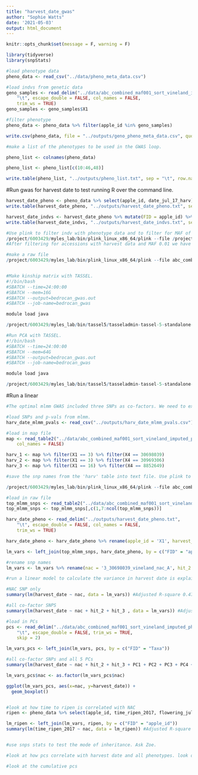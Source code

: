 ```yaml
---
title: "harvest_date_gwas"
author: "Sophie Watts"
date: '2021-05-03'
output: html_document
---
```


```r
knitr::opts_chunk$set(message = F, warning = F)

library(tidyverse)
library(snpStats)

#load phenotype data
pheno_data <- read_csv("../data/pheno_meta_data.csv")

#load indvs from genetic data
geno_samples <- read_delim("../data/abc_combined_maf001_sort_vineland_imputed_pheno_hetero90_maf001.nosex", 
    "\t", escape_double = FALSE, col_names = FALSE, 
    trim_ws = TRUE)
geno_samples <- geno_samples$X1

#filter phenotype
pheno_data <- pheno_data %>% filter(apple_id %in% geno_samples)

write.csv(pheno_data, file = "../outputs/geno_pheno_meta_data.csv", quote = F, row.names = F)

#make a list of the phenotypes to be used in the GWAS loop.

pheno_list <- colnames(pheno_data)

pheno_list <- pheno_list[c(10:46,48)]

write.table(pheno_list, "../outputs/pheno_list.txt", sep = "\t", row.names = F, col.names = F, quote = F)

```

#Run gwas for harvest date to test running R over the command line.

```r

harvest_date_pheno <- pheno_data %>% select(apple_id, date_jul_17_harv) %>% drop_na()
write.table(harvest_date_pheno, "../outputs/harvest_date_pheno.txt", sep = "\t", row.names = F, col.names = F)

harvest_date_indvs <- harvest_date_pheno %>% mutate(FID = apple_id) %>% select(apple_id, FID)
write.table(harvest_date_indvs, "../outputs/harvest_date_indvs.txt", sep = "\t", row.names = F, col.names = F)

#Use plink to filter indv with phenotype data and to filter for MAF of 0.01.
/project/6003429/myles_lab/bin/plink_linux_x86_64/plink --file /project/6003429/myles_lab/abc_gwas/genotype_filtering/abc_combined_maf001_sort_vineland_imputed_pheno_hetero90_maf001 --keep harvest_date_indvs.txt --out abc_combined_maf001_sort_vineland_imputed_pheno_hetero90_maf001_harvest_date_maf001 --maf 0.01 --recode
#After filtering for accessions with harvest data and MAF 0.01 we have 255,664 SNPs and 811 accessions.

#make a raw file
/project/6003429/myles_lab/bin/plink_linux_x86_64/plink --file abc_combined_maf001_sort_vineland_imputed_pheno_hetero90_maf001_harvest_date_maf001 --out abc_combined_maf001_sort_vineland_imputed_pheno_hetero90_maf001_harvest_date_maf001 --recode A


#Make kinship matrix with TASSEL.
#!/bin/bash
#SBATCH --time=24:00:00
#SBATCH --mem=16G
#SBATCH --output=bedrocan_gwas.out
#SBATCH --job-name=bedrocan_gwas

module load java

/project/6003429/myles_lab/bin/tassel5/tasseladmin-tassel-5-standalone-68140c7ab0dc/run_pipeline.pl -plink -ped abc_combined_maf001_sort_vineland_imputed_pheno_hetero90_maf001_harvest_date_maf001.ped -map abc_combined_maf001_sort_vineland_imputed_pheno_hetero90_maf001_harvest_date_maf001.map -KinshipPlugin -method Centered_IBS -endPlugin -export abc_combined_maf001_sort_vineland_imputed_pheno_hetero90_maf001_harvest_date_maf001_kinship.txt -exportType SqrMatrix

#Run PCA with TASSEL.
#!/bin/bash
#SBATCH --time=24:00:00
#SBATCH --mem=64G
#SBATCH --output=bedrocan_gwas.out
#SBATCH --job-name=bedrocan_gwas

module load java

/project/6003429/myles_lab/bin/tassel5/tasseladmin-tassel-5-standalone-68140c7ab0dc/run_pipeline.pl -fork1 -plink -ped abc_combined_maf001_sort_vineland_imputed_pheno_hetero90_maf001_harvest_date_maf001.ped -map abc_combined_maf001_sort_vineland_imputed_pheno_hetero90_maf001_harvest_date_maf001.map -PrincipalComponentsPlugin -covariance true -endPlugin -export abc_combined_maf001_sort_vineland_imputed_pheno_hetero90_maf001_harvest_date_maf001 -runfork1


```
#Run a linear
```r

#The optimal mlmm GWAS included three SNPs as co-factors. We need to extract the genotypes of these three SNPs and put them in a linear model to see how much variance in harvest date they explain along with the PCs.

#load SNPs and p-vals from mlmm.
harv_date_mlmm_pvals <- read_csv("../outputs/harv_date_mlmm_pvals.csv")

#load in map file
map <- read_table2("../data/abc_combined_maf001_sort_vineland_imputed_pheno_hetero90_maf001_harvest_date_maf001.map", 
    col_names = FALSE)

harv_1 <- map %>% filter(X1 == 3) %>% filter(X4 == 30698039)
harv_2 <- map %>% filter(X1 == 3) %>% filter(X4 == 30969306)
harv_3 <- map %>% filter(X1 == 16) %>% filter(X4 == 8852649)

#save the snp names from the 'harv' table into text file. Use plink to filter ped and map then recode as a raw file.

/project/6003429/myles_lab/bin/plink_linux_x86_64/plink --file abc_combined_maf001_sort_vineland_imputed_pheno_hetero90_maf001_harvest_date_maf001 --extract harv_top_mlmm_snps.txt --out abc_combined_maf001_sort_vineland_imputed_pheno_hetero90_maf001_harvest_date_maf001_top_mlmm_snps --recode A

#load in raw file
top_mlmm_snps <- read_table2("../data/abc_combined_maf001_sort_vineland_imputed_pheno_hetero90_maf001_harvest_date_maf001_top_mlmm_snps.raw")
top_mlmm_snps <- top_mlmm_snps[,c(1,7:ncol(top_mlmm_snps))]

harv_date_pheno <- read_delim("../outputs/harvest_date_pheno.txt", 
    "\t", escape_double = FALSE, col_names = FALSE, 
    trim_ws = TRUE)

harv_date_pheno <- harv_date_pheno %>% rename(apple_id = 'X1', harvest_date = 'X2')

lm_vars <- left_join(top_mlmm_snps, harv_date_pheno, by = c("FID" = "apple_id"))

#rename snp names
lm_vars <- lm_vars %>% rename(nac = '3_30698039_vineland_nac_A', hit_2 = '3_30969306_samtools_C', hit_3 = '16_8852649_tassel_T')

#run a linear model to calculate the variance in harvest date is explained by the top SNPs used in the multi-locus mixed model.

#NAC SNP only
summary(lm(harvest_date ~ nac, data = lm_vars)) #Adjusted R-square 0.4754, p-value: < 2.2e-16

#all co-factor SNPS
summary(lm(harvest_date ~ nac + hit_2 + hit_3 , data = lm_vars)) #Adjusted R-square 0.5435, p-value: < 2.2e-16

#load in PCs
pcs <- read_delim("../data/abc_combined_maf001_sort_vineland_imputed_pheno_hetero90_maf001_harvest_date_maf001_1.txt", 
    "\t", escape_double = FALSE, trim_ws = TRUE, 
    skip = 2)

lm_vars_pcs <- left_join(lm_vars, pcs, by = c("FID" = "Taxa"))

#all co-factor SNPs and all 5 PCs
summary(lm(harvest_date ~ nac + hit_2 + hit_3 + PC1 + PC2 + PC3 + PC4 + PC5, data = lm_vars_pcs)) #Adjusted R-square 0.6342, p-value: < 2.2e-16

lm_vars_pcs$nac <- as.factor(lm_vars_pcs$nac)

ggplot(lm_vars_pcs, aes(x=nac, y=harvest_date)) + 
  geom_boxplot()


#look at how time to ripen is correlated with NAC
ripen <- pheno_data %>% select(apple_id, time_ripen_2017, flowering_jul_16_harv)

lm_ripen <- left_join(lm_vars, ripen, by = c("FID" = "apple_id"))
summary(lm(time_ripen_2017 ~ nac, data = lm_ripen)) #Adjusted R-square 0.4367, p-value: < 2.2e-16


#use snps stats to test the mode of inheritance. Ask Zoe.

#look at how pcs correlate with harvest date and all phenotypes. look over zoe's paper genome to phenome, don't want to be redundant.

#look at the cumulative pcs

```



